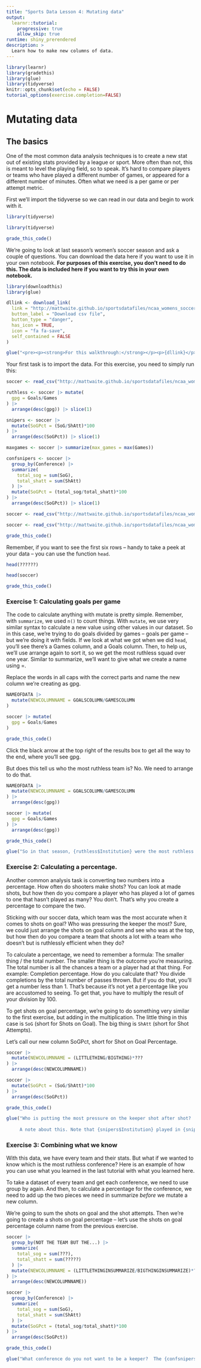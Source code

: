 ```yaml
---
title: "Sports Data Lesson 4: Mutating data"
output: 
  learnr::tutorial:
    progressive: true
    allow_skip: true
runtime: shiny_prerendered
description: >
  Learn how to make new columns of data.
---
```


```r
library(learnr)
library(gradethis)
library(glue)
library(tidyverse)
knitr::opts_chunk$set(echo = FALSE)
tutorial_options(exercise.completion=FALSE)
```

# Mutating data

## The basics

One of the most common data analysis techniques is to create a new stat out of existing stats provided by a league or sport. More often than not, this is meant to level the playing field, so to speak. It's hard to compare players or teams who have played a different number of games, or appeared for a different number of minutes. Often what we need is a per game or per attempt metric. 

First we'll import the tidyverse so we can read in our data and begin to work with it.

```r
library(tidyverse)
```
```r
library(tidyverse)
```
```r
grade_this_code()
```

We're going to look at last season's women's soccer season and ask a couple of questions. You can download the data here if you want to use it in your own notebook. **For purposes of this exercise, you don't need to do this. The data is included here if you want to try this in your own notebook.**

```r
library(downloadthis)
library(glue)

dllink <- download_link(
  link = "http://mattwaite.github.io/sportsdatafiles/ncaa_womens_soccer_totals_2022.csv",
  button_label = "Download csv file",
  button_type = "danger",
  has_icon = TRUE,
  icon = "fa fa-save",
  self_contained = FALSE
)

glue("<pre><p><strong>For this walkthrough:</strong></p><p>{dllink}</p></pre>")

```

Your first task is to import the data. For this exercise, you need to simply run this:

```r
soccer <- read_csv("http://mattwaite.github.io/sportsdatafiles/ncaa_womens_soccer_totals_2022.csv")

ruthless <- soccer |> mutate(
  gpg = Goals/Games
) |> 
  arrange(desc(gpg)) |> slice(1)

snipers <- soccer |>
  mutate(SoGPct = (SoG/ShAtt)*100
) |>
  arrange(desc(SoGPct)) |> slice(1)

maxgames <- soccer |> summarize(max_games = max(Games))

confsnipers <- soccer |>
  group_by(Conference) |>
  summarize(
    total_sog = sum(SoG),
    total_shatt = sum(ShAtt)
  ) |>
  mutate(SoGPct = (total_sog/total_shatt)*100
) |>
  arrange(desc(SoGPct)) |> slice(1)
```
```r
soccer <- read_csv("http://mattwaite.github.io/sportsdatafiles/ncaa_womens_soccer_totals_2022.csv")
```
```r
soccer <- read_csv("http://mattwaite.github.io/sportsdatafiles/ncaa_womens_soccer_totals_2022.csv")
```
```r
grade_this_code()
```

Remember, if you want to see the first six rows -- handy to take a peek at your data -- you can use the function `head`.

```r
head(??????)
```
```r
head(soccer)
```
```r
grade_this_code()
```

### Exercise 1: Calculating goals per game 

The code to calculate anything with mutate is pretty simple. Remember, with `summarize`, we used `n()` to count things. With `mutate`, we use very similar syntax to calculate a new value using other values in our dataset. So in this case, we're trying to do goals divided by games -- goals per game -- but we're doing it with fields. If we look at what we got when we did `head`, you'll see there's a Games column, and a Goals column. Then, to help us, we'll use arrange again to sort it, so we get the most ruthless squad over one year. Similar to summarize, we'll want to give what we create a name using =. 

Replace the words in all caps with the correct parts and name the new column we're creating as gpg. 

```r
NAMEOFDATA |>
  mutate(NEWCOLUMNNAME = GOALSCOLUMN/GAMESCOLUMN
) 
```
```r
soccer |> mutate(
  gpg = Goals/Games
) 
```
```r
grade_this_code()
```

Click the black arrow at the top right of the results box to get all the way to the end, where you'll see gpg. 

But does this tell us who the most ruthless team is? No. We need to arrange to do that. 

```r
NAMEOFDATA |>
  mutate(NEWCOLUMNNAME = GOALSCOLUMN/GAMESCOLUMN
) |> 
  arrange(desc(gpg))
```
```r
soccer |> mutate(
  gpg = Goals/Games
) |> 
  arrange(desc(gpg))
```
```r
grade_this_code()
```

```r
glue("So in that season, {ruthless$Institution} were the most ruthless team scoring about {format(ruthless$gpg, digits=2)} goals per game.")
```

### Exercise 2: Calculating a percentage.

Another common analysis task is converting two numbers into a percentage. How often do shooters make shots? You can look at made shots, but how then do you compare a player who has played a lot of games to one that hasn't played as many? You don't. That's why you create a percentage to compare the two. 

Sticking with our soccer data, which team was the most accurate when it comes to shots on goal? Who was pressuring the keeper the most? Sure, we could just arrange the shots on goal column and see who was at the top, but how then do you compare a team that shoots a lot with a team who doesn't but is ruthlessly efficient when they do? 

To calculate a percentage, we need to remember a formula: The smaller thing / the total number. The smaller thing is the outcome you're measuring. The total number is all the chances a team or a player had at that thing. For example: Completion percentage. How do you calculate that? You divide completions by the total number of passes thrown. But if you do that, you'll get a number less than 1. That's because it's not yet a percentage like you are accustomed to seeing. To get that, you have to multiply the result of your division by 100. 

To get shots on goal percentage, we're going to do something very similar to the first exercise, but adding in the multiplication. The little thing in this case is `SoG` (short for Shots on Goal). The big thing is `ShAtt` (short for Shot Attempts). 

Let's call our new column SoGPct, short for Shot on Goal Percentage.

```r
soccer |>
  mutate(NEWCOLUMNNAME = (LITTLETHING/BIGTHING)*???
) |>
  arrange(desc(NEWCOLUMNNAME))
```
```r
soccer |>
  mutate(SoGPct = (SoG/ShAtt)*100
) |>
  arrange(desc(SoGPct))
```
```r
grade_this_code()
```

```r
glue("Who is putting the most pressure on the keeper shot after shot?  {snipers$Institution}, who are on goal {format(snipers$SoGPct, digits=1)}% of the time.
     
     A note about this. Note that {snipers$Institution} played in {snipers$Games} matches. The team that played the most played in {maxgames$max_games}. We'll learn how to deal with that in the next tutorial.")
``` 

### Exercise 3: Combining what we know

With this data, we have every team and their stats. But what if we wanted to know which is the most ruthless conference? Here is an example of how you can use what you learned in the last tutorial with what you learned here.

To take a dataset of every team and get each conference, we need to use group by again. And then, to calculate a percentage for the conference, we need to add up the two pieces we need in summarize *before* we mutate a new column. 

We're going to sum the shots on goal and the shot attempts. Then we're going to create a shots on goal percentage -- let's use the shots on goal percentage column name from the previous exercise. 

```r
soccer |>
  group_by(NOT THE TEAM BUT THE...) |>
  summarize(
    total_sog = sum(???),
    total_shatt = sum(?????)
  ) |>
  mutate(NEWCOLUMNNAME = (LITTLETHINGINSUMMARIZE/BIGTHINGINSUMMARIZE)*???
) |>
  arrange(desc(NEWCOLUMNNAME))
```
```r
soccer |>
  group_by(Conference) |>
  summarize(
    total_sog = sum(SoG),
    total_shatt = sum(ShAtt)
  ) |>
  mutate(SoGPct = (total_sog/total_shatt)*100
) |>
  arrange(desc(SoGPct))
```
```r
grade_this_code()
```

```r
glue("What conference do you not want to be a keeper?  The {confsnipers$Conference} Conference, who are on goal {format(confsnipers$SoGPct, digits=1)}% of the time.")
``` 
